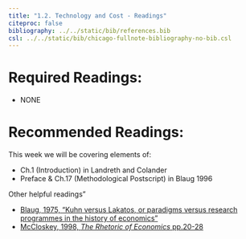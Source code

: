 ```yaml
---
title: "1.2. Technology and Cost - Readings"
citeproc: false
bibliography: ../../static/bib/references.bib
csl: ../../static/bib/chicago-fullnote-bibliography-no-bib.csl
---
```



# Required Readings:

- NONE

# Recommended Readings:

This week we will be covering elements of:

- <i class="fas fas fa-book"></i> Ch.1 (Introduction) in Landreth and Colander
- <i class="fas fas fa-book"></i> Preface & Ch.17 (Methodological Postscript) in Blaug 1996 

Other helpful readings"

- [<i class="fas fa-file-pdf"></i> Blaug, 1975, "Kuhn versus Lakatos, or paradigms versus research programmes in the history of economics"](/readings/Blaug-1975.pdf)
- [<i class="fas fa-file-pdf"></i> McCloskey, 1998, *The Rhetoric of Economics* pp.20-28](/readings/McCloskey-1998.pdf)

<!--<i class="fab fa-wikipedia-w"></i>
<!--http://en.wikipedia.org/wiki/Positivism -->
